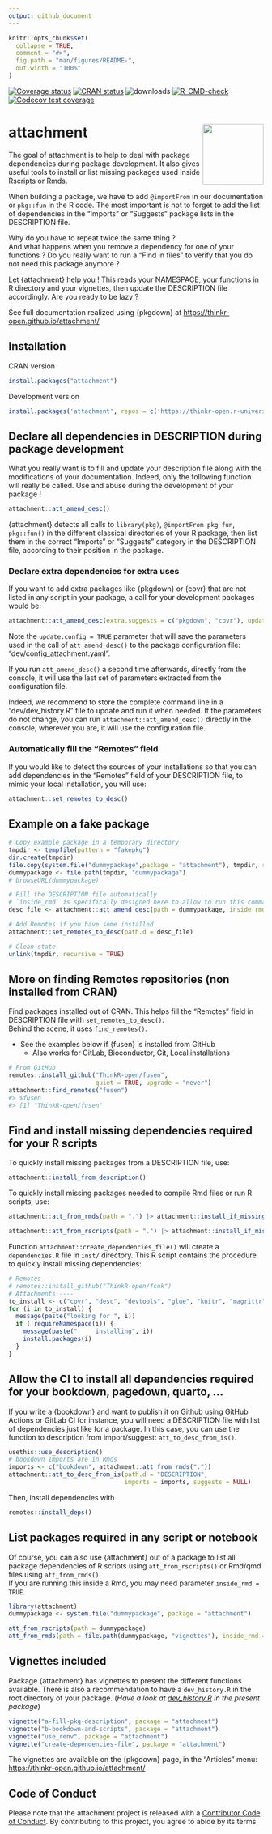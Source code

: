```yaml
---
output: github_document
---
```


<!-- README.md is generated from README.Rmd. Please edit that file -->

```r
knitr::opts_chunk$set(
  collapse = TRUE,
  comment = "#>",
  fig.path = "man/figures/README-",
  out.width = "100%"
)
```

<!-- badges: start -->
[![Coverage status](https://codecov.io/gh/ThinkR-open/attachment/branch/main/graph/badge.svg)](https://app.codecov.io/github/ThinkR-open/attachment/tree/main)
[![CRAN status](https://www.r-pkg.org/badges/version/attachment)](https://cran.r-project.org/package=attachment)
![downloads](http://cranlogs.r-pkg.org/badges/attachment)
[![R-CMD-check](https://github.com/ThinkR-open/attachment/actions/workflows/R-CMD-check.yaml/badge.svg)](https://github.com/ThinkR-open/attachment/actions/workflows/R-CMD-check.yaml)
[![Codecov test coverage](https://codecov.io/gh/ThinkR-open/attachment/graph/badge.svg)](https://app.codecov.io/gh/ThinkR-open/attachment)
<!-- badges: end -->

# attachment <img src="man/figures/logo.png" align="right" alt="" width="120" />

The goal of attachment is to help to deal with package dependencies during package development. It also gives useful tools to install or list missing packages used inside Rscripts or Rmds.
  
When building a package, we have to add `@importFrom` in our documentation or `pkg::fun` in the R code. The most important is not to forget to add the list of dependencies in the "Imports" or "Suggests" package lists in the DESCRIPTION file.  

Why do you have to repeat twice the same thing ?    
And what happens when you remove a dependency for one of your functions ? Do you really want to run a "Find in files" to verify that you do not need this package anymore ?    

Let {attachment} help you ! This reads your NAMESPACE, your functions in R directory and your vignettes, then update the DESCRIPTION file accordingly. Are you ready to be lazy ?

See full documentation realized using {pkgdown} at <https://thinkr-open.github.io/attachment/>  

## Installation

CRAN version
```r
install.packages("attachment")
```

Development version
``` r
install.packages('attachment', repos = c('https://thinkr-open.r-universe.dev', 'https://cloud.r-project.org'))
```

## Declare all dependencies in DESCRIPTION during package development

What you really want is to fill and update your description file along with the modifications of your documentation. Indeed, only the following function will really be called. Use and abuse during the development of your package !

```r
attachment::att_amend_desc()
```

{attachment} detects all calls to `library(pkg)`, `@importFrom pkg fun`, `pkg::fun()` in the different classical directories of your R package, then list them in the correct "Imports" or "Suggests" category in the DESCRIPTION file, according to their position in the package.

### Declare extra dependencies for extra uses

If you want to add extra packages like {pkgdown} or {covr} that are not listed in any script in your package, a call for your development packages would be:
```r
attachment::att_amend_desc(extra.suggests = c("pkgdown", "covr"), update.config = TRUE)
```

Note the `update.config = TRUE` parameter that will save the parameters used in the call of `att_amend_desc()` to the package configuration file: "dev/config_attachment.yaml".

If you run `att_amend_desc()` a second time afterwards, directly from the console, it will use the last set of parameters extracted from the configuration file. 

Indeed, we recommend to store the complete command line in a "dev/dev_history.R" file to update and run it when needed. If the parameters do not change, you can run `attachment::att_amend_desc()` directly in the console, wherever you are, it will use the configuration file.

### Automatically fill the "Remotes" field

If you would like to detect the sources of your installations so that you can add dependencies in the "Remotes" field of your DESCRIPTION file, to mimic your local installation, you will use:

```r
attachment::set_remotes_to_desc()
```


## Example on a fake package

```r
# Copy example package in a temporary directory
tmpdir <- tempfile(pattern = "fakepkg")
dir.create(tmpdir)
file.copy(system.file("dummypackage",package = "attachment"), tmpdir, recursive = TRUE)
dummypackage <- file.path(tmpdir, "dummypackage")
# browseURL(dummypackage)

# Fill the DESCRIPTION file automatically
# `inside_rmd` is specifically designed here to allow to run this command line in the "Readme.Rmd" file
desc_file <- attachment::att_amend_desc(path = dummypackage, inside_rmd = TRUE, update.config = TRUE)

# Add Remotes if you have some installed
attachment::set_remotes_to_desc(path.d = desc_file)

# Clean state
unlink(tmpdir, recursive = TRUE)
```

## More on finding Remotes repositories (non installed from CRAN)

Find packages installed out of CRAN. This helps fill the "Remotes" field in DESCRIPTION file with `set_remotes_to_desc()`.  
Behind the scene, it uses `find_remotes()`.  

- See the examples below if {fusen} is installed from GitHub
  + Also works for GitLab, Bioconductor, Git, Local installations
  
```r
# From GitHub
remotes::install_github("ThinkR-open/fusen",
                        quiet = TRUE, upgrade = "never")
attachment::find_remotes("fusen")
#> $fusen
#> [1] "ThinkR-open/fusen"
```


## Find and install missing dependencies required for your R scripts
To quickly install missing packages from a DESCRIPTION file, use:

```r
attachment::install_from_description()
```

To quickly install missing packages needed to compile Rmd files or run R scripts, use:

```r
attachment::att_from_rmds(path = ".") |> attachment::install_if_missing()

attachment::att_from_rscripts(path = ".") |> attachment::install_if_missing()
```

Function `attachment::create_dependencies_file()` will create a `dependencies.R` file in `inst/` directory. This R script contains the procedure to quickly install missing dependencies:

```r
# Remotes ----
# remotes::install_github("ThinkR-open/fcuk")
# Attachments ----
to_install <- c("covr", "desc", "devtools", "glue", "knitr", "magrittr", "rmarkdown", "stats", "stringr", "testthat", "utils")
for (i in to_install) {
  message(paste("looking for ", i))
  if (!requireNamespace(i)) {
    message(paste("     installing", i))
    install.packages(i)
  }
}
```

## Allow the CI to install all dependencies required for your bookdown, pagedown, quarto, ...

If you write a {bookdown} and want to publish it on Github using GitHub Actions or GitLab CI for instance, you will need a DESCRIPTION file with list of dependencies just like for a package. In this case, you can use the function to description from import/suggest: `att_to_desc_from_is()`.

```r
usethis::use_description()
# bookdown Imports are in Rmds
imports <- c("bookdown", attachment::att_from_rmds("."))
attachment::att_to_desc_from_is(path.d = "DESCRIPTION",
                                imports = imports, suggests = NULL)
```

Then, install dependencies with
```r
remotes::install_deps()
```


## List packages required in any script or notebook

Of course, you can also use {attachment} out of a package to list all package dependencies of R scripts using `att_from_rscripts()` or Rmd/qmd files using `att_from_rmds()`.  
If you are running this inside a Rmd, you may need parameter `inside_rmd = TRUE`.  

```r
library(attachment)
dummypackage <- system.file("dummypackage", package = "attachment")

att_from_rscripts(path = dummypackage)
att_from_rmds(path = file.path(dummypackage, "vignettes"), inside_rmd = TRUE)
```

## Vignettes included

Package {attachment} has vignettes to present the different functions available. There is also a recommendation to have a `dev_history.R` in the root directory of your package. (*Have a look at [dev_history.R](https://github.com/ThinkR-open/attachment/blob/main/dev/dev_history.R) in the present package*)

```r
vignette("a-fill-pkg-description", package = "attachment")
vignette("b-bookdown-and-scripts", package = "attachment")
vignette("use_renv", package = "attachment")
vignette("create-dependencies-file", package = "attachment")
```

The vignettes are available on the {pkgdown} page, in the "Articles" menu: <https://thinkr-open.github.io/attachment/>

  
## Code of Conduct

Please note that the attachment project is released with a [Contributor Code of Conduct](https://thinkr-open.github.io/attachment/CODE_OF_CONDUCT.html). By contributing to this project, you agree to abide by its terms
